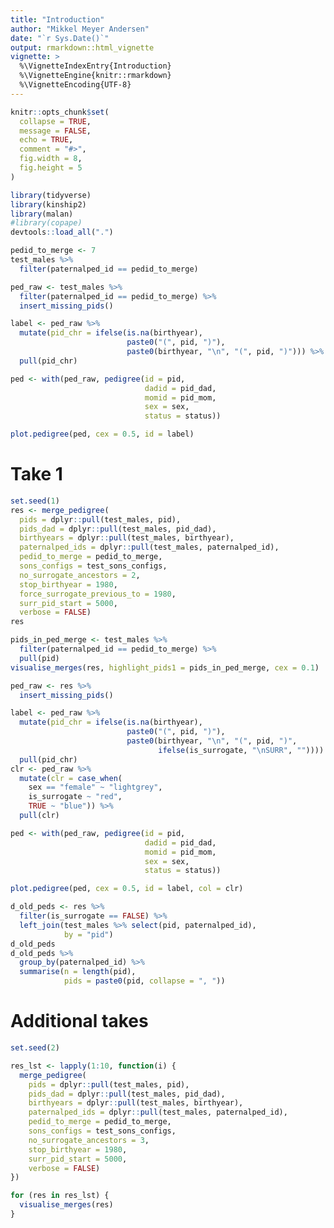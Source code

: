 ```yaml
---
title: "Introduction"
author: "Mikkel Meyer Andersen"
date: "`r Sys.Date()`"
output: rmarkdown::html_vignette
vignette: >
  %\VignetteIndexEntry{Introduction}
  %\VignetteEngine{knitr::rmarkdown}
  %\VignetteEncoding{UTF-8}
---
```


```r
knitr::opts_chunk$set(
  collapse = TRUE,
  message = FALSE,
  echo = TRUE,
  comment = "#>",
  fig.width = 8,
  fig.height = 5
)
```

```r
library(tidyverse)
library(kinship2)
library(malan)
#library(copape)
devtools::load_all(".")
```

```r
pedid_to_merge <- 7
test_males %>% 
  filter(paternalped_id == pedid_to_merge)
```

```r
ped_raw <- test_males %>% 
  filter(paternalped_id == pedid_to_merge) %>% 
  insert_missing_pids()

label <- ped_raw %>% 
  mutate(pid_chr = ifelse(is.na(birthyear), 
                          paste0("(", pid, ")"),
                          paste0(birthyear, "\n", "(", pid, ")"))) %>% 
  pull(pid_chr)

ped <- with(ped_raw, pedigree(id = pid, 
                              dadid = pid_dad, 
                              momid = pid_mom, 
                              sex = sex,
                              status = status))

plot.pedigree(ped, cex = 0.5, id = label)
```


# Take 1

```r
set.seed(1)
res <- merge_pedigree(
  pids = dplyr::pull(test_males, pid),
  pids_dad = dplyr::pull(test_males, pid_dad),  
  birthyears = dplyr::pull(test_males, birthyear), 
  paternalped_ids = dplyr::pull(test_males, paternalped_id),
  pedid_to_merge = pedid_to_merge,
  sons_configs = test_sons_configs,
  no_surrogate_ancestors = 2,
  stop_birthyear = 1980,
  force_surrogate_previous_to = 1980,
  surr_pid_start = 5000,
  verbose = FALSE)
res
```

```r
pids_in_ped_merge <- test_males %>% 
  filter(paternalped_id == pedid_to_merge) %>% 
  pull(pid)
visualise_merges(res, highlight_pids1 = pids_in_ped_merge, cex = 0.1)
```

```r
ped_raw <- res %>% 
  insert_missing_pids()

label <- ped_raw %>% 
  mutate(pid_chr = ifelse(is.na(birthyear), 
                          paste0("(", pid, ")"),
                          paste0(birthyear, "\n", "(", pid, ")",
                                 ifelse(is_surrogate, "\nSURR", "")))) %>% 
  pull(pid_chr)
clr <- ped_raw %>% 
  mutate(clr = case_when(
    sex == "female" ~ "lightgrey",
    is_surrogate ~ "red",
    TRUE ~ "blue")) %>% 
  pull(clr)

ped <- with(ped_raw, pedigree(id = pid, 
                              dadid = pid_dad, 
                              momid = pid_mom, 
                              sex = sex,
                              status = status))

plot.pedigree(ped, cex = 0.5, id = label, col = clr)
```

```r
d_old_peds <- res %>% 
  filter(is_surrogate == FALSE) %>% 
  left_join(test_males %>% select(pid, paternalped_id),
            by = "pid")
d_old_peds
d_old_peds %>% 
  group_by(paternalped_id) %>% 
  summarise(n = length(pid),
            pids = paste0(pid, collapse = ", "))
```


# Additional takes

```r
set.seed(2)

res_lst <- lapply(1:10, function(i) { 
  merge_pedigree(
    pids = dplyr::pull(test_males, pid),
    pids_dad = dplyr::pull(test_males, pid_dad),  
    birthyears = dplyr::pull(test_males, birthyear), 
    paternalped_ids = dplyr::pull(test_males, paternalped_id),
    pedid_to_merge = pedid_to_merge,
    sons_configs = test_sons_configs,
    no_surrogate_ancestors = 3,
    stop_birthyear = 1980,
    surr_pid_start = 5000,
    verbose = FALSE)
})
```

```r
for (res in res_lst) {
  visualise_merges(res)
}
```


